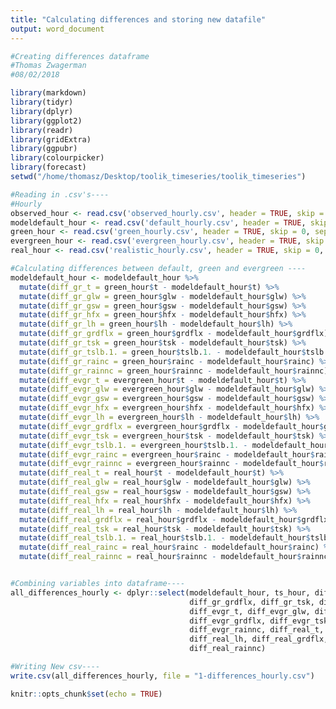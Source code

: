 ```yaml
---
title: "Calculating differences and storing new datafile"
output: word_document
---
```

```r
#Creating differences dataframe
#Thomas Zwagerman
#08/02/2018

library(markdown)
library(tidyr)
library(dplyr)
library(ggplot2)
library(readr)
library(gridExtra)
library(ggpubr)
library(colourpicker)
library(forecast)
setwd("/home/thomasz/Desktop/toolik_timeseries/toolik_timeseries")

#Reading in .csv's----
#Hourly
observed_hour <- read.csv('observed_hourly.csv', header = TRUE, skip = 0, sep = ",")
modeldefault_hour <- read.csv('default_hourly.csv', header = TRUE, skip = 0, sep = ",")
green_hour <- read.csv('green_hourly.csv', header = TRUE, skip = 0, sep = ",")
evergreen_hour <- read.csv('evergreen_hourly.csv', header = TRUE, skip = 0, sep = ",")
real_hour <- read.csv('realistic_hourly.csv', header = TRUE, skip = 0, sep = ",")

#Calculating differences between default, green and evergreen ----
modeldefault_hour <- modeldefault_hour %>%
  mutate(diff_gr_t = green_hour$t - modeldefault_hour$t) %>%
  mutate(diff_gr_glw = green_hour$glw - modeldefault_hour$glw) %>%
  mutate(diff_gr_gsw = green_hour$gsw - modeldefault_hour$gsw) %>%
  mutate(diff_gr_hfx = green_hour$hfx - modeldefault_hour$hfx) %>%
  mutate(diff_gr_lh = green_hour$lh - modeldefault_hour$lh) %>%
  mutate(diff_gr_grdflx = green_hour$grdflx - modeldefault_hour$grdflx) %>%
  mutate(diff_gr_tsk = green_hour$tsk - modeldefault_hour$tsk) %>%
  mutate(diff_gr_tslb.1. = green_hour$tslb.1. - modeldefault_hour$tslb.1.) %>%
  mutate(diff_gr_rainc = green_hour$rainc - modeldefault_hour$rainc) %>%
  mutate(diff_gr_rainnc = green_hour$rainnc - modeldefault_hour$rainnc) %>%
  mutate(diff_evgr_t = evergreen_hour$t - modeldefault_hour$t) %>%
  mutate(diff_evgr_glw = evergreen_hour$glw - modeldefault_hour$glw) %>%
  mutate(diff_evgr_gsw = evergreen_hour$gsw - modeldefault_hour$gsw) %>%
  mutate(diff_evgr_hfx = evergreen_hour$hfx - modeldefault_hour$hfx) %>%
  mutate(diff_evgr_lh = evergreen_hour$lh - modeldefault_hour$lh) %>%
  mutate(diff_evgr_grdflx = evergreen_hour$grdflx - modeldefault_hour$grdflx) %>%
  mutate(diff_evgr_tsk = evergreen_hour$tsk - modeldefault_hour$tsk) %>%
  mutate(diff_evgr_tslb.1. = evergreen_hour$tslb.1. - modeldefault_hour$tslb.1.) %>%
  mutate(diff_evgr_rainc = evergreen_hour$rainc - modeldefault_hour$rainc) %>%
  mutate(diff_evgr_rainnc = evergreen_hour$rainnc - modeldefault_hour$rainnc) %>%
  mutate(diff_real_t = real_hour$t - modeldefault_hour$t) %>%
  mutate(diff_real_glw = real_hour$glw - modeldefault_hour$glw) %>%
  mutate(diff_real_gsw = real_hour$gsw - modeldefault_hour$gsw) %>%
  mutate(diff_real_hfx = real_hour$hfx - modeldefault_hour$hfx) %>%
  mutate(diff_real_lh = real_hour$lh - modeldefault_hour$lh) %>%
  mutate(diff_real_grdflx = real_hour$grdflx - modeldefault_hour$grdflx) %>%
  mutate(diff_real_tsk = real_hour$tsk - modeldefault_hour$tsk) %>%
  mutate(diff_real_tslb.1. = real_hour$tslb.1. - modeldefault_hour$tslb.1.) %>%
  mutate(diff_real_rainc = real_hour$rainc - modeldefault_hour$rainc) %>%
  mutate(diff_real_rainnc = real_hour$rainnc - modeldefault_hour$rainnc) 


#Combining variables into dataframe----
all_differences_hourly <- dplyr::select(modeldefault_hour, ts_hour, diff_gr_t, diff_gr_glw, diff_gr_gsw, diff_gr_hfx, diff_gr_lh,
                                        diff_gr_grdflx, diff_gr_tsk, diff_gr_tslb.1., diff_gr_rainc, diff_gr_rainnc, 
                                        diff_evgr_t, diff_evgr_glw, diff_evgr_gsw, diff_evgr_hfx, diff_evgr_lh,
                                        diff_evgr_grdflx, diff_evgr_tsk, diff_evgr_tslb.1., diff_evgr_rainc, 
                                        diff_evgr_rainnc, diff_real_t, diff_real_glw, diff_real_gsw, diff_real_hfx, 
                                        diff_real_lh, diff_real_grdflx, diff_real_tsk, diff_real_tslb.1., diff_real_rainc, 
                                        diff_real_rainnc)

#Writing New csv----
write.csv(all_differences_hourly, file = "1-differences_hourly.csv")

```

```r
knitr::opts_chunk$set(echo = TRUE)
```
